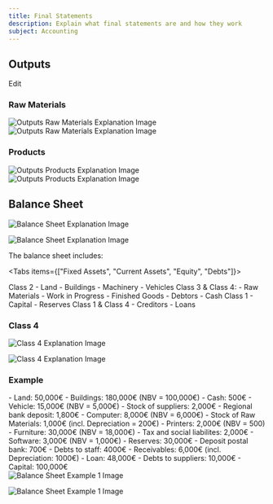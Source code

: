 ```yaml
---
title: Final Statements 
description: Explain what final statements are and how they work
subject: Accounting
---
```



## Outputs

Edit

### Raw Materials

<img
  className="dark"
  src="/accounting/final-accounts/output-raw-dark.png"
  alt="Outputs Raw Materials Explanation Image"
/>
<img
  className="light"
  src="/accounting/final-accounts/output-raw-light.png"
  alt="Outputs Raw Materials Explanation Image"
/>

### Products

<img
  className="dark"
  src="/accounting/final-accounts/output-product-dark.png"
  alt="Outputs Products Explanation Image"
/>
<img
  className="light"
  src="/accounting/final-accounts/output-product-light.png"
  alt="Outputs Products Explanation Image"
/>

## Balance Sheet

<img
  className="dark"
  src="/accounting/final-accounts/balance-sheet-dark.png"
  alt="Balance Sheet Explanation Image"
/>

<img
  className="light"
  src="/accounting/final-accounts/balance-sheet-light.png"
  alt="Balance Sheet Explanation Image"
/>

The balance sheet includes:

<Tabs items={["Fixed Assets", "Current Assets", "Equity", "Debts"]}>

<Tab>
<span class="highlight pink">Class 2</span>
<Callout>
    - Land
    - Buildings
    - Machinery
    - Vehicles
</Callout>
</Tab>

<Tab>
<span class="highlight orange">Class 3</span> & <span class="highlight green">Class 4</span>:
<Callout>
    - Raw Materials
    - Work in Progress
    - Finished Goods
    - Debtors
    - Cash
</Callout>
</Tab>

<Tab>
<span class="highlight blue">Class 1</span>
<Callout>
    - Capital 
    - Reserves
</Callout>
</Tab>

<Tab>
<span class="highlight blue">Class 1</span> & <span class="highlight green">Class 4</span>
<Callout>
    - Creditors
    - Loans
</Callout>
</Tab>
</Tabs>

### Class 4

<img
  className="dark"
  src="/accounting/final-accounts/class-4-dark.png"
  alt="Class 4 Explanation Image"
/>

<img
  className="light"
  src="/accounting/final-accounts/class-4-light.png"
  alt="Class 4 Explanation Image"
/>

### Example

<Callout>
  - Land: 50,000€
  - Buildings: 180,000€ (NBV = 100,000€)
  - Cash: 500€
  - Vehicle: 15,000€ (NBV = 5,000€)
  - Stock of suppliers: 2,000€
  - Regional bank deposit: 1,800€
  - Computer: 8,000€ (NBV = 6,000€)
  - Stock of Raw Materials: 1,000€ (incl. Depreciation = 200€)
  - Printers: 2,000€ (NBV = 500)
  - Furniture: 30,000€ (NBV = 18,000€) 
  - Tax and social liabilites: 2,000€
  - Software: 3,000€ (NBV = 1,000€)
  - Reserves: 30,000€
  - Deposit postal bank: 700€
  - Debts to staff: 4000€
  - Receivables: 6,000€ (incl. Depreciation: 1000€)
  - Loan: 48,000€
  - Debts to suppliers: 10,000€
  - Capital: 100,000€
</Callout>
<br/>
<img
  className="dark"
  src="/accounting/final-accounts/balance-1-dark.png"
  alt="Balance Sheet Example 1 Image"
/>

<img
  className="light"
  src="/accounting/final-accounts/balance-1-light.png"
  alt="Balance Sheet Example 1 Image"
/>